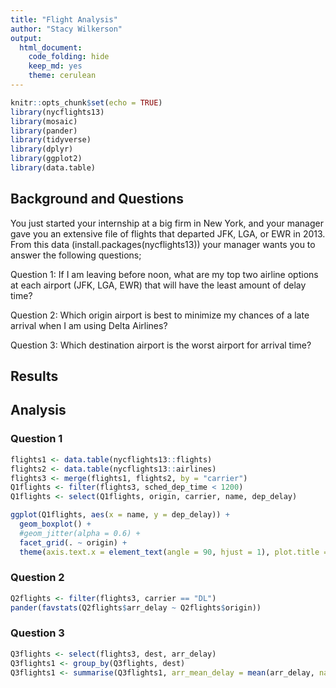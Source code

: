 ```yaml
---
title: "Flight Analysis"
author: "Stacy Wilkerson"
output: 
  html_document:
    code_folding: hide
    keep_md: yes
    theme: cerulean
---
```


```r
knitr::opts_chunk$set(echo = TRUE)
library(nycflights13)
library(mosaic)
library(pander)
library(tidyverse)
library(dplyr)
library(ggplot2)
library(data.table)
```

## Background and Questions
You just started your internship at a big firm in New York, and your manager gave you an extensive file of flights that departed JFK, LGA, or EWR in 2013. From this data (install.packages(nycflights13)) your manager wants you to answer the following questions;

Question 1: If I am leaving before noon, what are my top two airline options at each airport (JFK, LGA, EWR) that will have the least amount of delay time?

Question 2: Which origin airport is best to minimize my chances of a late arrival when I am using Delta Airlines?

Question 3: Which destination airport is the worst airport for arrival time?

## Results


## Analysis

### Question 1

```r
flights1 <- data.table(nycflights13::flights)
flights2 <- data.table(nycflights13::airlines)
flights3 <- merge(flights1, flights2, by = "carrier")
Q1flights <- filter(flights3, sched_dep_time < 1200)
Q1flights <- select(Q1flights, origin, carrier, name, dep_delay)
```



```r
ggplot(Q1flights, aes(x = name, y = dep_delay)) +
  geom_boxplot() +
  #geom_jitter(alpha = 0.6) +
  facet_grid(. ~ origin) +
  theme(axis.text.x = element_text(angle = 90, hjust = 1), plot.title = element_text(hjust = 0.5))
```



### Question 2

```r
Q2flights <- filter(flights3, carrier == "DL")
pander(favstats(Q2flights$arr_delay ~ Q2flights$origin))
```


### Question 3

```r
Q3flights <- select(flights3, dest, arr_delay)
Q3flights1 <- group_by(Q3flights, dest)
Q3flights1 <- summarise(Q3flights1, arr_mean_delay = mean(arr_delay, na.rm = TRUE))
```





